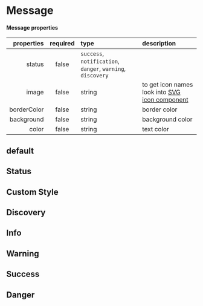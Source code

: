 
<Meta of={MessageStories} />

# Message

#### Message properties

|  properties | required | type                                                                                                               | description                                                                                       |
| ----------: | :------: | :----------------------------------------------------------------------------------------------------------------- | :------------------------------------------------------------------------------------------------ |
|      status |  false   | <code>success</code>, <code>notification</code>, <code>danger</code>, <code>warning</code>, <code>discovery</code> |                                                                                                   |
|       image |  false   | string                                                                                                             | to get icon names look into <a href="?path=/docs/components-svgicon--size">SVG icon component</a> |
| borderColor |  false   | string                                                                                                             | border color                                                                                      |
|  background |  false   | string                                                                                                             | background color                                                                                  |
|       color |  false   | string                                                                                                             | text color                                                                                        |

## default

<Canvas />

## Status

<Canvas />

## Custom Style

<Canvas />

## Discovery

<Canvas />

## Info

<Canvas />

## Warning

<Canvas />

## Success

<Canvas />

## Danger

<Canvas />
